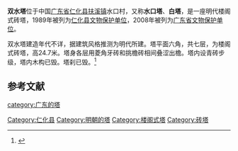 {{coord|25|14|04|N|113|50|23|E|scale:10000|display=title}}
{{文物保护单位
| 级别 = 省级
| 省区市 = 广东省
| 图片 = 
| 名称 = 双水塔
| 编号 = 5-17
| 分类 = 古建筑
| 时代 = 明
| 所在 = [[仁化县|仁化县]][[扶溪镇|扶溪镇]]水口村
| 登录 = 2008年
}}
'''双水塔'''位于中国[[广东省|广东省]][[仁化县|仁化县]][[扶溪镇|扶溪镇]]水口村，又称'''水口塔'''、'''白塔'''，是一座明代楼阁式砖塔，1989年被列为[[仁化县文物保护单位|仁化县文物保护单位]]，2008年被列为[[广东省文物保护单位|广东省文物保护单位]]。

双水塔建造年代不详，据建筑风格推测为明代所建。塔平面六角，共七层，为楼阁式砖塔，高24.7米。塔身各层用菱角牙砖和挑檐砖相间叠涩出檐。塔内设青砖步级，塔内木构已毁。塔刹已毁。<ref>{{cite book |title=广东古塔 |author=广东省文物考古研究所 |publisher=广东省地图出版社 |year=1999 |pages=67 |ISBN=7-80522-577-X}}</ref>

==参考文献==
{{reflist}}

{{DEFAULTSORT:S}}
[[Category:仁化县|Category:仁化县]]
[[category:广东的塔|category:广东的塔]]
[[Category:明朝的塔|Category:明朝的塔]]
[[Category:楼阁式塔|Category:楼阁式塔]]
[[Category:砖塔|Category:砖塔]]
